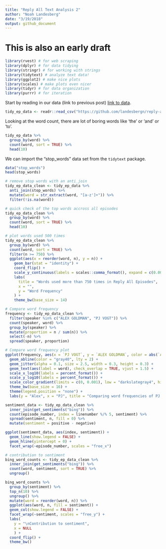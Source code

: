 ```yaml
---
title: "Reply All Text Analysis 2"
author: "Noah Landesberg"
date: "3/19/2018"
output: github_document
---
```


# This is also an early draft
```r
library(rvest) # for web scraping
library(dplyr) # for data tidying
library(stringr) # for working with strings
library(tidytext) # analyze text data!
library(ggplot2) # make nice plots
library(scales) # make plots even nicer
library(tidyr) # for data organization
library(purrr) # for iteration
```

Start by reading in our data (link to previous post) [link to data](https://github.com/landesbergn/reply-all/blob/master/reply_all_text_data.csv).

```r
tidy_ep_data <- readr::read_csv("https://github.com/landesbergn/reply-all/raw/master/reply_all_text_data.csv")
```

Looking at the word count, there are lot of boring words like 'the' or 'and' or 'to'.
```r
tidy_ep_data %>%
  group_by(word) %>%
  count(word, sort = TRUE) %>%
  head(10)
```
We can import the "stop_words" data set from the `tidytext` package.
```r
data("stop_words")
head(stop_words)
```


```r
# remove stop words with an anti_join
tidy_ep_data_clean <- tidy_ep_data %>%
  anti_join(stop_words) %>% 
  mutate(word = str_extract(word, "[a-z']+")) %>% 
  filter(!is.na(word))
```

```r
# quick check of the top words accross all episodes
tidy_ep_data_clean %>%
  group_by(word) %>%
  count(word, sort = TRUE) %>%
  head(10)
```
```r
# plot words used 500 times
tidy_ep_data_clean %>% 
  group_by(word) %>%
  count(word, sort = TRUE) %>%
  filter(n >= 750) %>%
  ggplot(aes(x = reorder(word, n), y = n)) +
    geom_bar(stat = "identity") +
    coord_flip() +
    scale_y_continuous(labels = scales::comma_format(), expand = c(0.009,0)) +
    labs(
      title = "Words used more than 750 times in Reply All Episodes",
      x = "",
      y = "Word Frequency"
    ) +
    theme_bw(base_size = 14) 
```

```r
# Compare word frequency
frequency <- tidy_ep_data_clean %>%
  filter(speaker %in% c("ALEX GOLDMAN", "PJ VOGT")) %>%
  count(speaker, word) %>%
  group_by(speaker) %>%
  mutate(proportion = n / sum(n)) %>%
  select(-n) %>%
  spread(speaker, proportion)

# Compare word frequency plot
ggplot(frequency, aes(x = `PJ VOGT`, y = `ALEX GOLDMAN`, color = abs(`ALEX GOLDMAN` - `PJ VOGT`))) +
  geom_abline(color = "gray40", lty = 2) +
  geom_jitter(alpha = 0.1, size = 2.5, width = 0.3, height = 0.3) +
  geom_text(aes(label = word), check_overlap = TRUE, vjust = 1.5) +
  scale_x_log10(labels = percent_format()) +
  scale_y_log10(labels = percent_format()) +
  scale_color_gradient(limits = c(0, 0.001), low = "darkslategray4", high = "gray75") +
  theme_bw(base_size = 16) +
  theme(legend.position = "none") +
  labs(y = "Alex", x = "PJ", title = "Comparing word frequencies of PJ and Alex")
```

```r
sentiment_data <- tidy_ep_data_clean %>%
  inner_join(get_sentiments("bing")) %>%
  count(episode_number, index = linenumber %/% 5, sentiment) %>%
  spread(sentiment, n, fill = 0) %>%
  mutate(sentiment = positive - negative)

ggplot(sentiment_data, aes(index, sentiment)) +
  geom_line(show.legend = FALSE) +
  geom_hline(yintercept = 0) +
  facet_wrap(~episode_number, scales = "free_x")
```

```r
# contribution to sentiment
bing_word_counts <- tidy_ep_data_clean %>%
  inner_join(get_sentiments("bing")) %>%
  count(word, sentiment, sort = TRUE) %>%
  ungroup()

bing_word_counts %>%
  group_by(sentiment) %>%
  top_n(10) %>%
  ungroup() %>%
  mutate(word = reorder(word, n)) %>%
  ggplot(aes(word, n, fill = sentiment)) +
  geom_col(show.legend = FALSE) +
  facet_wrap(~sentiment, scales = "free_y") +
  labs(
    y = "\nContribution to sentiment",
    x = NULL
    ) +
  coord_flip() +
  theme_bw()
```

